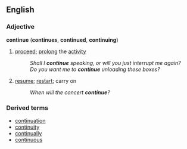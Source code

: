 ==English==

===Adjective===
'''continue''' ('''continues''', '''continued''', '''continuing''')
#[[proceed]]; [[prolong]] the [[activity]]
#:''Shall I '''continue''' speaking, or will you just interrupt me again?''
#:''Do you want me to '''continue''' unloading these boxes?''
#[[resume]]; [[restart]]; carry on
#:''When will the concert '''continue'''?''

===Derived terms===
*[[continuation]]
*[[continuity]]
*[[continually]]
*[[continuous]]